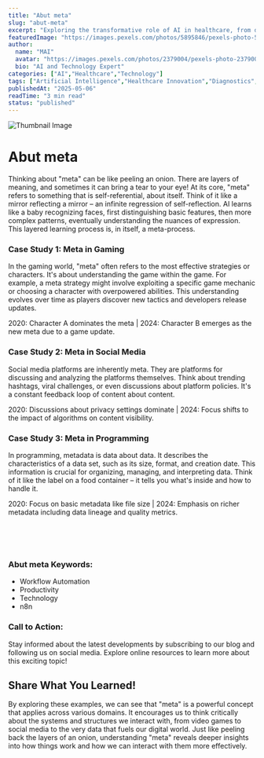 ```yaml
---
title: "Abut meta"
slug: "abut-meta"
excerpt: "Exploring the transformative role of AI in healthcare, from diagnostics to drug discovery."
featuredImage: "https://images.pexels.com/photos/5895846/pexels-photo-5895846.jpeg?auto=compress&cs=tinysrgb&w=1260&h=750&dpr=1"
author:
  name: "MAI"
  avatar: "https://images.pexels.com/photos/2379004/pexels-photo-2379004.jpeg?auto=compress&cs=tinysrgb&w=1260&h=750&dpr=1"
  bio: "AI and Technology Expert"
categories: ["AI","Healthcare","Technology"]
tags: ["Artificial Intelligence","Healthcare Innovation","Diagnostics","Drug Discovery"]
publishedAt: "2025-05-06"
readTime: "3 min read"
status: "published"
---
```

![Thumbnail Image](https://images.pexels.com/photos/5895846/pexels-photo-5895846.jpeg?auto=compress&cs=tinysrgb&w=1260&h=750&dpr=1 "AI in Healthcare")

# Abut meta

Thinking about "meta" can be like peeling an onion.  There are layers of meaning, and sometimes it can bring a tear to your eye!  At its core, "meta" refers to something that is self-referential, about itself.  Think of it like a mirror reflecting a mirror – an infinite regression of self-reflection. AI learns like a baby recognizing faces, first distinguishing basic features, then more complex patterns, eventually understanding the nuances of expression.  This layered learning process is, in itself, a meta-process.

### Case Study 1: Meta in Gaming

In the gaming world, "meta" often refers to the most effective strategies or characters.  It's about understanding the game within the game.  For example, a meta strategy might involve exploiting a specific game mechanic or choosing a character with overpowered abilities.  This understanding evolves over time as players discover new tactics and developers release updates.

2020: Character A dominates the meta | 2024: Character B emerges as the new meta due to a game update.

### Case Study 2: Meta in Social Media

Social media platforms are inherently meta.  They are platforms for discussing and analyzing the platforms themselves.  Think about trending hashtags, viral challenges, or even discussions about platform policies.  It's a constant feedback loop of content about content.

2020:  Discussions about privacy settings dominate | 2024: Focus shifts to the impact of algorithms on content visibility.

### Case Study 3: Meta in Programming

In programming, metadata is data about data.  It describes the characteristics of a data set, such as its size, format, and creation date.  This information is crucial for organizing, managing, and interpreting data.  Think of it like the label on a food container – it tells you what's inside and how to handle it.

2020:  Focus on basic metadata like file size | 2024:  Emphasis on richer metadata including data lineage and quality metrics.



<br>
<br>
<br>

### Abut meta Keywords:

- Workflow Automation
- Productivity
- Technology
- n8n

### Call to Action:

Stay informed about the latest developments by subscribing to our blog and following us on social media. Explore online resources to learn more about this exciting topic!

## Share What You Learned!

By exploring these examples, we can see that "meta" is a powerful concept that applies across various domains.  It encourages us to think critically about the systems and structures we interact with, from video games to social media to the very data that fuels our digital world.  Just like peeling back the layers of an onion, understanding "meta" reveals deeper insights into how things work and how we can interact with them more effectively.

